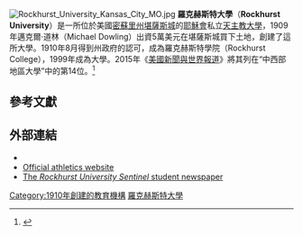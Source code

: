{{Infobox University
 | name            = Rockhurst University
 | image           = [[File:RockhurstUniversitySeal.png|200px]]
 | latin_name      = Universitas Rockhurstensis
 | motto           = 拉丁語：Sapientia Aedificavit Sibi Domum（Wisdom has built herself a home）
 | established     = 1910
 | type            = [[私立大學|私立大學]]
 | affiliation     = [[天主教|天主教]][[耶穌會|耶穌會]]
 | endowment       = US $3630萬 <ref name=nacubo>{{cite web|url=http://www.nacubo.org/Documents/research/2011_NCSE_Public_Tables_Endowment_Market_Values_Final_January_17_2012.pdf|title=NCSE PUblic Tables Endowment Market Values|format=PDF|date=|accessdate=2012-02-06|deadurl=yes|archiveurl=https://web.archive.org/web/20131029201322/http://www.nacubo.org/Documents/research/2011_NCSE_Public_Tables_Endowment_Market_Values_Final_January_17_2012.pdf|archivedate=2013-10-29}}</ref>
 | president       = Rev. Thomas Curran S.J.
 | students        = 2,801
 | undergrad       = 2,130
 | postgrad        =   671
 | city            = [[堪薩斯城_(密蘇里州)|堪薩斯城]]
 | state           = [[密蘇里州|密蘇里州]]
 | country         = [[美國|美國]]
 | campus          = 都市，{{convert|55|acre|ha|1}}
 | former_names    = Rockhurst College (1910-1998)
 | free_label      = 
 | free            = 
 | colors          = 品藍和白色 {{Color box|#4169E1}} {{Color box|#FFFFFF}} 
| athletics       = [[NCAA|NCAA Division II]] - [[Great_Lakes_Valley_Conference|GLVC]]
 | nickname        = Hawks / Lady Hawks
 | mascot          = Hawk
 | affiliations    = [[Association_of_Jesuit_Colleges_and_Universities|AJCU]] 
 | website         = {{URL|http://www.rockhurst.edu/}}
|coor = {{Coord|39.03162|-94.57237|format=dms|display=inline,title|type:edu_region:US-MO}}
}}
[[File:Rockhurst_University_Kansas_City_MO.jpg|thumb]]
'''羅克赫斯特大學'''（'''Rockhurst University'''）是一所位於美國[[密蘇里州|密蘇里州]][[堪薩斯城_(密蘇里州)|堪薩斯城]]的[[耶穌會|耶穌會]]私立[[天主教大學|天主教大學]]，1909年邁克爾·道林（Michael Dowling）出資5萬美元在堪薩斯城買下{{convert|25|acre|ha}}土地，創建了這所大學。1910年8月得到州政府的認可，成為羅克赫斯特學院（Rockhurst College），1999年成為大學。2015年《[[美國新聞與世界報道|美國新聞與世界報道]]》將其列在“中西部地區大學”中的第14位。<ref>{{cite web| url = http://colleges.usnews.rankingsandreviews.com/best-colleges/rockhurst-university-2499| title = Rockhurst University| publisher = U.S. News & World Report| accessdate = 2015-05-20| archive-date = 2016-10-24| archive-url = https://web.archive.org/web/20161024173750/http://colleges.usnews.rankingsandreviews.com/best-colleges/rockhurst-university-2499| dead-url = no}}</ref>

==參考文獻==
{{reflist}}

==外部連結==
* {{Official website|http://www.rockhurst.edu/}}
* [https://web.archive.org/web/20130116170738/http://www.rockhurst.edu/athletics/ Official athletics website]
* [http://rusentinel.com/ The ''Rockhurst University Sentinel'' student newspaper] {{Wayback|url=http://rusentinel.com/ |date=20210117154709 }}
{{耶稣会学院和大学联合会}}

[[Category:1910年創建的教育機構|Category:1910年創建的教育機構]]
[[Category:羅克赫斯特大學|]]